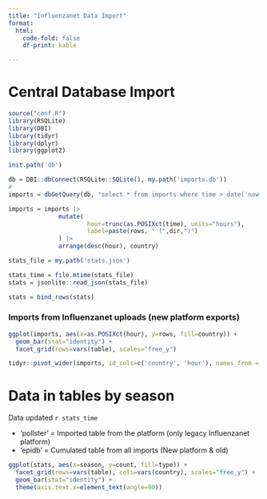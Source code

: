 ```yaml
---
title: "Influenzanet Data Import"
format: 
  html:
    code-fold: false
    df-print: kable

---
```


# Central Database Import 

```r
source("conf.R")
library(RSQLite)
library(DBI)
library(tidyr)
library(dplyr)
library(ggplot2)

init.path('db')

db = DBI::dbConnect(RSQLite::SQLite(), my.path('imports.db'))
#
imports = dbGetQuery(db, "select * from imports where time > date('now', '-8 days')")

imports = imports |> 
              mutate(
                      hour=trunc(as.POSIXct(time), units="hours"), 
                      label=paste(rows, " (",dir,")")
              ) |>
              arrange(desc(hour), country)

stats_file = my.path('stats.json')

stats_time = file.mtime(stats_file)
stats = jsonlite::read_json(stats_file)

stats = bind_rows(stats)

```

### Imports from Influenzanet uploads (new platform exports)

```r
ggplot(imports, aes(x=as.POSIXct(hour), y=rows, fill=country)) + 
  geom_bar(stat="identity") + 
  facet_grid(rows=vars(table), scales="free_y")
```

```r
tidyr::pivot_wider(imports, id_cols=c('country', 'hour'), names_from = "table", values_from = "label")
```

# Data in tables by season

Data updated `r stats_time`

- 'pollster' = Imported table from the platform (only legacy Influenzanet platform)
- 'epidb' = Cumulated table from all imports (New platform & old)

```r
ggplot(stats, aes(x=season, y=count, fill=type)) + 
  facet_grid(rows=vars(table), cols=vars(country), scales="free_y") + 
  geom_bar(stat="identity") +
  theme(axis.text.x=element_text(angle=90))
```


